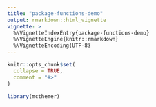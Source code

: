 ```yaml
---
title: "package-functions-demo"
output: rmarkdown::html_vignette
vignette: >
  %\VignetteIndexEntry{package-functions-demo}
  %\VignetteEngine{knitr::rmarkdown}
  %\VignetteEncoding{UTF-8}
---
```


```r
knitr::opts_chunk$set(
  collapse = TRUE,
  comment = "#>"
)
```

```r
library(mcthemer)
```
